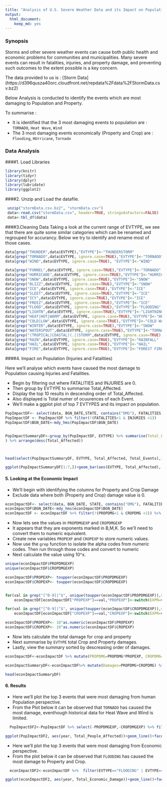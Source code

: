 ```yaml
---
title: "Analysis of U.S. Severe Weather Data and its Impact on Population and Property"
output:
  html_document:
    keep_md: yes
---
```


### Synopsis
Storms and other severe weather events can cause both public health and economic problems for communities and municipalities. Many severe events can result in fatalities, injuries, and property damage, and preventing such outcomes to the extent possible is a key concern.

The data provided to us is : [Storm Data] (https://d396qusza40orc.cloudfront.net/repdata%2Fdata%2FStormData.csv.bz2)

Below Analysis is conducted to identify the events which are most damaging to Population and Property.

To summarise :

 + It is identified that the 3 most damaging events to population are : `TORNADO`, `Heat Wave`, `Wind`
 + The 3 most damaging events economically (Property and Crop) are : `Flooding`, `HUrricane`, `Tornado`

### Data Analysis

####1. Load Libraries
```r
library(knitr)
library(tidyr)
library(dplyr)
library(lubridate)
library(ggplot2)
```

####2. Unzip and Load the datafile.

```r

 unzip("stormData.csv.bz2", "stormData.csv")
 data<-read.csv("stormData.csv", header=TRUE, stringsAsFactors=FALSE)
 data<-tbl_df(data)
```


####3.Cleaning Data
Taking a look at the current range of EVTYPE, we see that there are quite some similar categories which can be renamed and regrouped for accurancy.
Below we try to identify and rename most of those cases.

```r
data[grep("THUNDER",data$EVTYPE),"EVTYPE"]<-"THUNDERSTORM"
data[grep("TORNADO",data$EVTYPE, ignore.case=TRUE),"EVTYPE"]<-"TORNADO"
data[grep("WIND",data$EVTYPE, ignore.case=TRUE), "EVTYPE"]<-"WIND"

data[grep("FUNNEL",data$EVTYPE, ignore.case=TRUE),"EVTYPE"]<-"TORNADO"
data[grep("HURRICANE",data$EVTYPE, ignore.case=TRUE),"EVTYPE"]<-"HURRICANE"
data[grep("SNOW",data$EVTYPE, ignore.case=TRUE),"EVTYPE"]<-"SNOW"
data[grep("BLIZZ",data$EVTYPE, ignore.case=TRUE),"EVTYPE"]<-"SNOW"
data[grep("ICE",data$EVTYPE, ignore.case=TRUE),"EVTYPE"]<-"ICE"
data[grep("SLEET",data$EVTYPE, ignore.case=TRUE),"EVTYPE"]<-"ICE"
data[grep("ICY",data$EVTYPE, ignore.case=TRUE),"EVTYPE"]<-"ICE"
data[grep("FREEZ",data$EVTYPE, ignore.case=TRUE),"EVTYPE"]<-"ICE"
data[grep("FLOOD",data$EVTYPE, ignore.case=TRUE),"EVTYPE"]<-"FLOODING"
data[grep("LIGHTN",data$EVTYPE, ignore.case=TRUE),"EVTYPE"]<-"LIGHTNING"
data[grep("HEAT|HOT|WARM",data$EVTYPE, ignore.case=TRUE),"EVTYPE"]<-"HEAT WAVE"
data[grep("COLD|LOW",data$EVTYPE, ignore.case=TRUE),"EVTYPE"]<-"COLD WAVE"
data[grep("WINTER",data$EVTYPE, ignore.case=TRUE),"EVTYPE"]<-"SNOW"
data[grep("WATERSPOUT",data$EVTYPE, ignore.case=TRUE),"EVTYPE"]<-"TORNADO"
data[grep("(TROPICAL|COASTAL)(.|)STORM",data$EVTYPE, ignore.case=TRUE),"EVTYPE"]<-"HURRICANE"
data[grep("RAIN",data$EVTYPE, ignore.case=TRUE),"EVTYPE"]<-"RAINFALL"
data[grep("HAIL",data$EVTYPE, ignore.case=TRUE),"EVTYPE"]<-"HAIL"
data[grep("FIRE",data$EVTYPE, ignore.case=TRUE),"EVTYPE"]<-"FOREST FIRE"


```


####4. Impact on Population (Injuries and Fatalities)

Here we'll analyse which events have caused the most damage to Population causing Injuries and Fatalities. 

 - Begin by filtering out where FATALITIES and INJURIES are 0.
 - Then group by EVTYPE to summarise Total_Affected.
 - Display the top 10 results in descending order of Total_Affected.
 - Also displayed is Total numer of ocuurences of each Event.
 - We'll make a ggplot plot of top 7 EVTYPES and its impact on population.

```r
PopImpactDF<- select(data, BGN_DATE,STATE, contains("DMG"), FATALITIES, INJURIES, EVTYPE)
PopImpactDF <- PopImpactDF %>% filter(!(FATALITIES<1 & INJURIES <1))
PopImpactDF$BGN_DATE<-mdy_hms(PopImpactDF$BGN_DATE)


PopImpactSummaryDF<-group_by(PopImpactDF, EVTYPE) %>% summarise(Total_Fatalities=sum(FATALITIES), Total_Injuries=sum(INJURIES), Total_Events=n()) %>% mutate(Total_Affected=Total_Injuries+Total_Fatalities
) %>% arrange(desc(Total_Affected))



head(select(PopImpactSummaryDF, EVTYPE, Total_Affected, Total_Events),10)

ggplot(PopImpactSummaryDF[1:7,])+geom_bar(aes(EVTYPE, Total_Affected), stat="identity", fill="navy")

```



#### 5. Looking at the Economic Impact
  + We'll begin with identifying the columns for Property and Crop Damage
  + Exclude data where both (Property and Crop) damage value is 0.

```r
econImpactDF<- select(data, BGN_DATE, STATE, contains("DMG"), FATALITIES, INJURIES, EVTYPE)
econImpactDF$BGN_DATE<-mdy_hms(econImpactDF$BGN_DATE)
econImpactDF <- econImpactDF %>% filter(!(PROPDMG<1 & CROPDMG <1)) %>% select(-FATALITIES, -INJURIES)
```

  + Now lets see the values in `PROPDMGEXP` and `CROPDMGEXP`
  + It appears that they are exponents marked in B,M,K. So we'll need to convert them to numeric equivalent.
  + Create new variables `PROPEXP` and `CROPEXP` to store numeric values.
  + Now use the `grep` function to isolate the alpha codes from numeric codes. Then run through those codes and convert to numeric
  + Next calculate the value using 10^x.


```r

unique(econImpactDF$PROPDMGEXP)
unique(econImpactDF$CROPDMGEXP)

econImpactDF$PROPEXP<- toupper(econImpactDF$PROPDMGEXP)
econImpactDF$CROPEXP<- toupper(econImpactDF$CROPDMGEXP)


for(val in grep("[^0-9]|^$", unique(toupper(econImpactDF$PROPDMGEXP)),value=TRUE)) 
    econImpactDF[econImpactDF["PROPEXP"]==val,"PROPEXP"]<-switch(EXPR=val, K =3, M = 6,B=9, H=2, 0)

for(val in grep("[^0-9]|^$", unique(toupper(econImpactDF$CROPDMGEXP)),value=TRUE)) 
    econImpactDF[econImpactDF["CROPEXP"]==val,"CROPEXP"]<-switch(EXPR=val, K =3, M = 6,B=9, H=2, 0)

econImpactDF$PROPEXP<- 10^as.numeric(econImpactDF$PROPEXP)
econImpactDF$CROPEXP<- 10^as.numeric(econImpactDF$CROPEXP)


``` 


  + Now lets calculate the total damage for crop and property
  + Next summarise by `EVTYPE` total Crop and Property damages.
  + Lastly, view the summary sorted by descreasing order of damages.

```r

econImpactDF<-econImpactDF %>% mutate(PROPDMG=PROPDMG*PROPEXP, CROPDMG=CROPDMG*CROPEXP) %>% select(-CROPEXP, -PROPEXP)

econImpactSummaryDF<-econImpactDF%>% mutate(Damages=PROPDMG+CROPDMG) %>% group_by(EVTYPE) %>% summarise(Total_Damages=sum(Damages), Total_events=n()) %>% arrange(desc(Total_Damages))

head(econImpactSummaryDF)
```

#### 6. Results 

+ Here we'll plot the top 3 events that were most damaging from human Population perspective.
+ From the Plot below it can be observed that `TORNADO` has caused the most damage, eventhough historical data for Heat Wave and Wind is limited.

```r
  PopImpactDF2<-PopImpactDF %>% select(-PROPDMGEXP,-CROPDMGEXP) %>% filter(EVTYPE=="TORNADO" | EVTYPE=="HEAT WAVE"|EVTYPE=="WIND") %>% mutate(year=year(BGN_DATE), people_affected=FATALITIES+INJURIES) %>% group_by(year, EVTYPE) %>% summarise(Total_People_Affected=sum(people_affected))

ggplot(PopImpactDF2, aes(year, Total_People_Affected))+geom_line()+facet_grid(.~EVTYPE)
```
                                                                                                                                                                                                                                 


+ Here we'll plot the top 3 events that were most damaging from Economic perspective.
+ From the plot below it can be observed that `FLOODING` has caused the most damage to Property and Crop.
```r
  econImpactDF2<-econImpactDF %>%  filter(EVTYPE=="FLOODING" | EVTYPE=="HURRICANE"|EVTYPE=="TORNADO") %>% mutate(year=year(BGN_DATE), Damages=PROPDMG+CROPDMG) %>% group_by(year, EVTYPE) %>% summarise(Total_Economic_Damage=sum(Damages))

ggplot(econImpactDF2, aes(year, Total_Economic_Damage))+geom_line()+facet_grid(.~EVTYPE)
```


